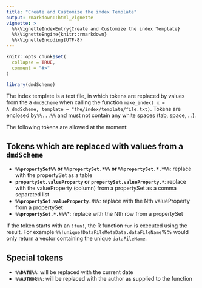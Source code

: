 ```yaml
---
title: "Create and Customize the index Template"
output: rmarkdown::html_vignette
vignette: >
  %%\VignetteIndexEntry{Create and Customize the index Template}
  %%\VignetteEngine{knitr::rmarkdown}
  %%\VignetteEncoding{UTF-8}
---
```


```r
knitr::opts_chunk$set(
  collapse = TRUE,
  comment = "#>"
)
```

```r
library(dmdScheme)
```

The index template is a text file, in which tokens are replaced by values from the a `dmdScheme` when calling the function `make_index( x = A_dmdScheme, template = "the/index/template/file.txt)`. 
Tokens are enclosed by` %%...%%` and must not contain any white spaces (tab, space, ...).

The following tokens are allowed at the moment:

## Tokens which are replaced with values from a `dmdScheme`

- **`%%propertySet%%` or `%%propertySet.*%%` or `%%propertySet.*.*%%`**: replace with the propertySet as a table
- **`propertySet.valueProperty` or `propertySet.valueProperty.*`**: replace with the valueProperty (column) from a propertySet as a comma separated list
- **`%%propertySet.valueProperty.N%%`**: replace with the Nth valueProperty from a propertySet
- **`%%propertySet.*.N%%`***: replace with the Nth row from a propertySet

If the token starts with an `!fun!`, the R function `fun` is executed using the result. For example `%%!unique!DataFileMetaData.dataFileName`%% would only return a vector containing the unique `dataFileName`.

## Special tokens
- **`%%DATE%%`**: will be replaced with the current date
- **`%%AUTHOR%%`**: will be replaced with the author as supplied to the function
